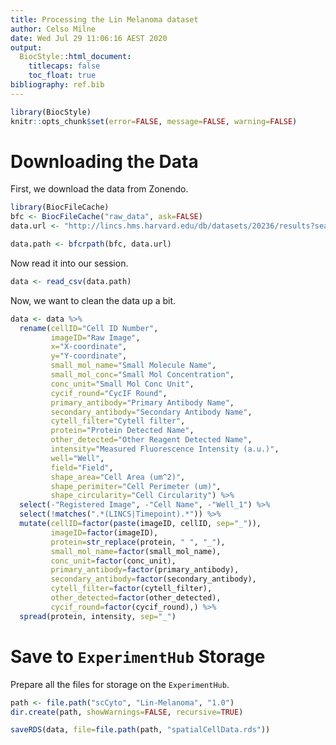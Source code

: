 ```yaml
---
title: Processing the Lin Melanoma dataset
author: Celso Milne
date: Wed Jul 29 11:06:16 AEST 2020
output:
  BiocStyle::html_document:
    titlecaps: false
    toc_float: true
bibliography: ref.bib
---
```


```r
library(BiocStyle)
knitr::opts_chunk$set(error=FALSE, message=FALSE, warning=FALSE)
```

# Downloading the Data

First, we download the data from Zonendo.

```r
library(BiocFileCache)
bfc <- BiocFileCache("raw_data", ask=FALSE)
data.url <- "http://lincs.hms.harvard.edu/db/datasets/20236/results?search=&output_type=.csv"

data.path <- bfcrpath(bfc, data.url)
```

Now read it into our session.

```r
data <- read_csv(data.path)
```

Now, we want to clean the data up a bit.

```r
data <- data %>%
  rename(cellID="Cell ID Number",
         imageID="Raw Image",
         x="X-coordinate", 
         y="Y-coordinate",
         small_mol_name="Small Molecule Name", 
         small_mol_conc="Small Mol Concentration",
         conc_unit="Small Mol Conc Unit",
         cycif_round="CycIF Round", 
         primary_antibody="Primary Antibody Name",
         secondary_antibody="Secondary Antibody Name",
         cytell_filter="Cytell filter",
         protein="Protein Detected Name",
         other_detected="Other Reagent Detected Name",
         intensity="Measured Fluorescence Intensity (a.u.)",
         well="Well",
         field="Field",
         shape_area="Cell Area (um^2)",
         shape_perimiter="Cell Perimeter (um)",
         shape_circularity="Cell Circularity") %>%
  select(-"Registered Image", -"Cell Name", -"Well_1") %>%
  select(!matches(".*(LINCS|Timepoint).*")) %>%
  mutate(cellID=factor(paste(imageID, cellID, sep="_")),
         imageID=factor(imageID),
         protein=str_replace(protein, " ", "_"),
         small_mol_name=factor(small_mol_name),
         conc_unit=factor(conc_unit),
         primary_antibody=factor(primary_antibody),
         secondary_antibody=factor(secondary_antibody),
         cytell_filter=factor(cytell_filter),
         other_detected=factor(other_detected),
         cycif_round=factor(cycif_round),) %>%
  spread(protein, intensity, sep="_")
```

# Save to `ExperimentHub` Storage

Prepare all the files for storage on the `ExperimentHub`.

```r
path <- file.path("scCyto", "Lin-Melanoma", "1.0")
dir.create(path, showWarnings=FALSE, recursive=TRUE)

saveRDS(data, file=file.path(path, "spatialCellData.rds"))
```
